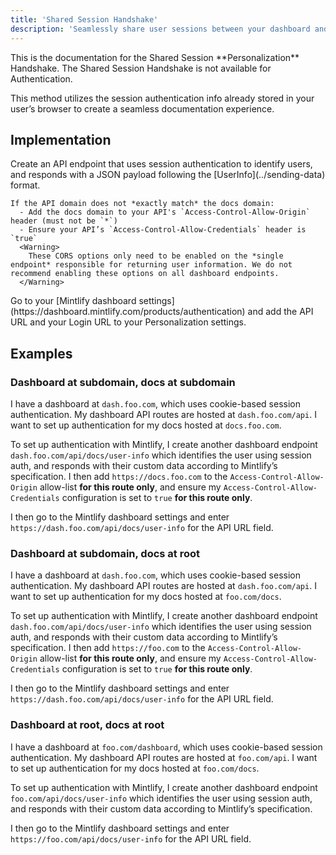 ```yaml
---
title: 'Shared Session Handshake'
description: 'Seamlessly share user sessions between your dashboard and your docs'
---
```


<Info>
  This is the documentation for the Shared Session **Personalization** Handshake. The Shared Session Handshake is not available for Authentication.
</Info>

This method utilizes the session authentication info already stored in your user’s browser to create a seamless documentation experience.

## Implementation

<Steps>
  <Step title="Create your Info API">
    Create an API endpoint that uses session authentication to identify users, and responds with a JSON payload following the [UserInfo](../sending-data) format.

    If the API domain does not *exactly match* the docs domain:
      - Add the docs domain to your API's `Access-Control-Allow-Origin` header (must not be `*`)
      - Ensure your API’s `Access-Control-Allow-Credentials` header is `true`
      <Warning>
        These CORS options only need to be enabled on the *single endpoint* responsible for returning user information. We do not recommend enabling these options on all dashboard endpoints.
      </Warning>
  </Step>
  <Step title="Configure your Personalization settings">
    Go to your [Mintlify dashboard settings](https://dashboard.mintlify.com/products/authentication) and add the API URL and your Login URL to your Personalization settings.
  </Step>
</Steps>

## Examples

### Dashboard at subdomain, docs at subdomain

I have a dashboard at `dash.foo.com`, which uses cookie-based session authentication. My dashboard API routes are hosted at `dash.foo.com/api`. I want to set up authentication for my docs hosted at `docs.foo.com`.

To set up authentication with Mintlify, I create another dashboard endpoint `dash.foo.com/api/docs/user-info` which identifies the user using session auth, and responds with their custom data according to Mintlify’s specification. I then add `https://docs.foo.com` to the `Access-Control-Allow-Origin` allow-list **for this route only**, and ensure my `Access-Control-Allow-Credentials` configuration is set to `true` **for this route only**.

I then go to the Mintlify dashboard settings and enter `https://dash.foo.com/api/docs/user-info` for the API URL field.

### Dashboard at subdomain, docs at root

I have a dashboard at `dash.foo.com`, which uses cookie-based session authentication. My dashboard API routes are hosted at `dash.foo.com/api`. I want to set up authentication for my docs hosted at `foo.com/docs`.

To set up authentication with Mintlify, I create another dashboard endpoint `dash.foo.com/api/docs/user-info` which identifies the user using session auth, and responds with their custom data according to Mintlify’s specification. I then add `https://foo.com` to the `Access-Control-Allow-Origin` allow-list **for this route only**, and ensure my `Access-Control-Allow-Credentials` configuration is set to `true` **for this route only**.

I then go to the Mintlify dashboard settings and enter `https://dash.foo.com/api/docs/user-info` for the API URL field.

### Dashboard at root, docs at root

I have a dashboard at `foo.com/dashboard`, which uses cookie-based session authentication. My dashboard API routes are hosted at `foo.com/api`. I want to set up authentication for my docs hosted at `foo.com/docs`.

To set up authentication with Mintlify, I create another dashboard endpoint `foo.com/api/docs/user-info` which identifies the user using session auth, and responds with their custom data according to Mintlify’s specification.

I then go to the Mintlify dashboard settings and enter `https://foo.com/api/docs/user-info` for the API URL field.